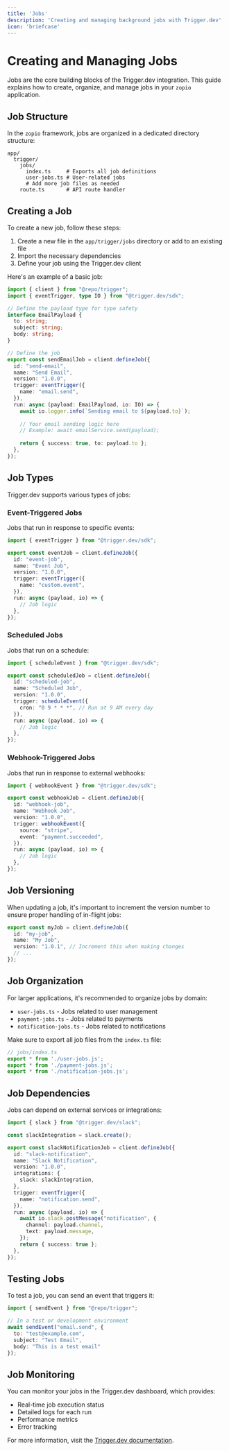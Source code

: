 ```yaml
---
title: 'Jobs'
description: 'Creating and managing background jobs with Trigger.dev'
icon: 'briefcase'
---
```


# Creating and Managing Jobs

Jobs are the core building blocks of the Trigger.dev integration. This guide explains how to create, organize, and manage jobs in your `zopio` application.

## Job Structure

In the `zopio` framework, jobs are organized in a dedicated directory structure:

```
app/
  trigger/
    jobs/
      index.ts     # Exports all job definitions
      user-jobs.ts # User-related jobs
      # Add more job files as needed
    route.ts       # API route handler
```

## Creating a Job

To create a new job, follow these steps:

1. Create a new file in the `app/trigger/jobs` directory or add to an existing file
2. Import the necessary dependencies
3. Define your job using the Trigger.dev client

Here's an example of a basic job:

```typescript
import { client } from "@repo/trigger";
import { eventTrigger, type IO } from "@trigger.dev/sdk";

// Define the payload type for type safety
interface EmailPayload {
  to: string;
  subject: string;
  body: string;
}

// Define the job
export const sendEmailJob = client.defineJob({
  id: "send-email",
  name: "Send Email",
  version: "1.0.0",
  trigger: eventTrigger({
    name: "email.send",
  }),
  run: async (payload: EmailPayload, io: IO) => {
    await io.logger.info(`Sending email to ${payload.to}`);
    
    // Your email sending logic here
    // Example: await emailService.send(payload);
    
    return { success: true, to: payload.to };
  },
});
```

## Job Types

Trigger.dev supports various types of jobs:

### Event-Triggered Jobs

Jobs that run in response to specific events:

```typescript
import { eventTrigger } from "@trigger.dev/sdk";

export const eventJob = client.defineJob({
  id: "event-job",
  name: "Event Job",
  version: "1.0.0",
  trigger: eventTrigger({
    name: "custom.event",
  }),
  run: async (payload, io) => {
    // Job logic
  },
});
```

### Scheduled Jobs

Jobs that run on a schedule:

```typescript
import { scheduleEvent } from "@trigger.dev/sdk";

export const scheduledJob = client.defineJob({
  id: "scheduled-job",
  name: "Scheduled Job",
  version: "1.0.0",
  trigger: scheduleEvent({
    cron: "0 9 * * *", // Run at 9 AM every day
  }),
  run: async (payload, io) => {
    // Job logic
  },
});
```

### Webhook-Triggered Jobs

Jobs that run in response to external webhooks:

```typescript
import { webhookEvent } from "@trigger.dev/sdk";

export const webhookJob = client.defineJob({
  id: "webhook-job",
  name: "Webhook Job",
  version: "1.0.0",
  trigger: webhookEvent({
    source: "stripe",
    event: "payment.succeeded",
  }),
  run: async (payload, io) => {
    // Job logic
  },
});
```

## Job Versioning

When updating a job, it's important to increment the version number to ensure proper handling of in-flight jobs:

```typescript
export const myJob = client.defineJob({
  id: "my-job",
  name: "My Job",
  version: "1.0.1", // Increment this when making changes
  // ...
});
```

## Job Organization

For larger applications, it's recommended to organize jobs by domain:

- `user-jobs.ts` - Jobs related to user management
- `payment-jobs.ts` - Jobs related to payments
- `notification-jobs.ts` - Jobs related to notifications

Make sure to export all job files from the `index.ts` file:

```typescript
// jobs/index.ts
export * from './user-jobs.js';
export * from './payment-jobs.js';
export * from './notification-jobs.js';
```

## Job Dependencies

Jobs can depend on external services or integrations:

```typescript
import { slack } from "@trigger.dev/slack";

const slackIntegration = slack.create();

export const slackNotificationJob = client.defineJob({
  id: "slack-notification",
  name: "Slack Notification",
  version: "1.0.0",
  integrations: {
    slack: slackIntegration,
  },
  trigger: eventTrigger({
    name: "notification.send",
  }),
  run: async (payload, io) => {
    await io.slack.postMessage("notification", {
      channel: payload.channel,
      text: payload.message,
    });
    return { success: true };
  },
});
```

## Testing Jobs

To test a job, you can send an event that triggers it:

```typescript
import { sendEvent } from "@repo/trigger";

// In a test or development environment
await sendEvent("email.send", {
  to: "test@example.com",
  subject: "Test Email",
  body: "This is a test email"
});
```

## Job Monitoring

You can monitor your jobs in the Trigger.dev dashboard, which provides:

- Real-time job execution status
- Detailed logs for each run
- Performance metrics
- Error tracking

For more information, visit the [Trigger.dev documentation](https://trigger.dev/docs/documentation/guides/monitoring-jobs).

